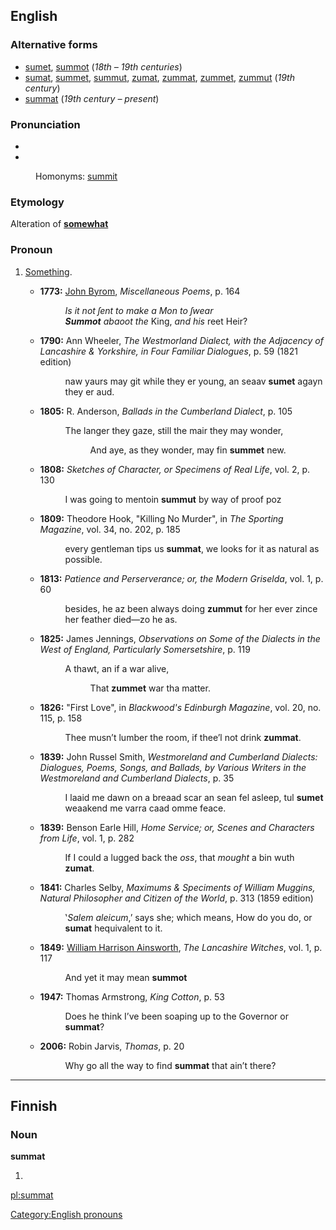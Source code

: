 ==English==

===Alternative forms===
* [[sumet]], [[summot]] (''18th – 19th centuries'')
* [[sumat]], [[summet]], [[summut]], [[zumat]], [[zummat]], [[zummet]], [[zummut]] (''19th century'')
* [[summat]] (''19th century – present'')

===Pronunciation===
* {{IPA|/ˈsʌmət/}}
* {{IPA|/ˈzʌmət/}}
: Homonyms: [[summit]] {{italbrac|in some dialects}}

===Etymology===
Alteration of '''[[somewhat]]'''

===Pronoun===
{{en-pron}}

# {{British|regional}} [[something|Something]].
#* '''1773:''' [[w:John Byrom|John Byrom]], ''Miscellaneous Poems'', p. 164
#*: ''Is it not ſent to make a Mon to ſwear''
#*: '''''Summot''' abaoot the'' King, ''and his'' reet Heir?
#* '''1790:''' Ann Wheeler, ''The Westmorland Dialect, with the Adjacency of Lancashire & Yorkshire, in Four Familiar Dialogues'', p. 59 (1821 edition)
#*: naw yaurs may git while they er young, an seaav '''sumet''' agayn they er aud.
#* '''1805:''' R. Anderson, ''Ballads in the Cumberland Dialect'', p. 105
#*: The langer they gaze, still the mair they may wonder,
#*:: And aye, as they wonder, may fin '''summet''' new.
#* '''1808:''' ''Sketches of Character, or Specimens of Real Life'', vol. 2, p. 130
#*: I was going to mentoin '''summut''' by way of proof poz
#* '''1809:''' Theodore Hook, "Killing No Murder", in ''The Sporting Magazine'', vol. 34, no. 202, p. 185
#*: every gentleman tips us '''summat''', we looks for it as natural as possible.
#* '''1813:''' ''Patience and Perserverance; or, the Modern Griselda'', vol. 1, p. 60
#*: besides, he az been always doing '''zummut''' for her ever zince her feather died—zo he as.
#* '''1825:''' James Jennings, ''Observations on Some of the Dialects in the West of England, Particularly Somersetshire'', p. 119
#*: A thawt, an if a war alive,
#*:: That '''zummet''' war tha matter.
#* '''1826:''' "First Love", in ''Blackwood's Edinburgh Magazine'', vol. 20, no. 115, p. 158
#*: Thee musn’t lumber the room, if thee’l not drink '''zummat'''.
#* '''1839:''' John Russel Smith, ''Westmoreland and Cumberland Dialects: Dialogues, Poems, Songs, and Ballads, by Various Writers in the Westmoreland and Cumberland Dialects'', p. 35
#*: I laaid me dawn on a breaad scar an sean fel asleep, tul '''sumet''' weaakend me varra caad omme feace.
#* '''1839:''' Benson Earle Hill, ''Home Service; or, Scenes and Characters from Life'', vol. 1, p. 282
#*: If I could a lugged back the ''oss'', that ''mought'' a bin wuth '''zumat'''.
#* '''1841:''' Charles Selby, ''Maximums & Speciments of William Muggins, Natural Philosopher and Citizen of the World'', p. 313 (1859 edition)
#*:‛''Salem aleicum'',’ says she; which means, How do you do, or '''sumat''' hequivalent to it.
#* '''1849:''' [[w:William Harrison Ainsworth|William Harrison Ainsworth]], ''The Lancashire Witches'', vol. 1, p. 117
#*: And yet it may mean '''summot'''
#* '''1947:''' Thomas Armstrong, ''King Cotton'', p. 53
#*: Does he think I’ve been soaping up to the Governor or '''summat'''?
#* '''2006:''' Robin Jarvis, ''Thomas'', p. 20
#*: Why go all the way to find '''summat''' that ain’t there?
[[Category:English pronouns]]
----

==Finnish==

===Noun===
'''summat'''

# {{plural of|summa|lang=fi}}

[[pl:summat]]